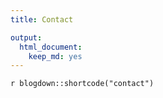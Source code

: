 ```yaml
---
title: Contact

output:
  html_document:
    keep_md: yes
---
```

<div id="contact">`r blogdown::shortcode("contact")`</div>
